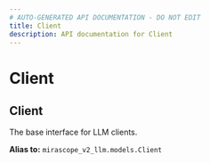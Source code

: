 ```yaml
---
# AUTO-GENERATED API DOCUMENTATION - DO NOT EDIT
title: Client
description: API documentation for Client
---
```


# Client

## <ApiType type="Alias" path="Client" symbolName="Client" /> Client

The base interface for LLM clients.


**Alias to:** `mirascope_v2_llm.models.Client`
